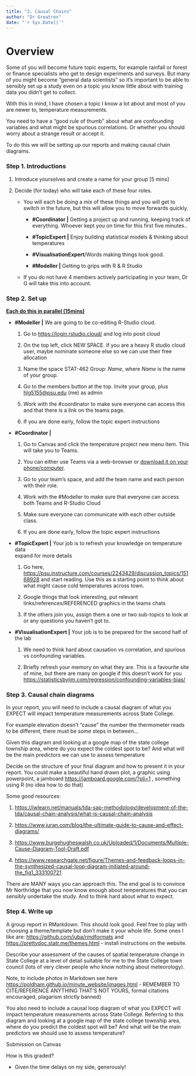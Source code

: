 ```yaml
---
title: "2. Causal Chains"
author: "Dr Greatrex"
date: "`r Sys.Date()`"
---
```


# Overview

Some of you will become future topic experts, for example rainfall or forest or finance specialists who get to design experiments and surveys. But many of you might become "general data scientists" so it's important to be able to sensibly set up a study even on a topic you know little about with training data you didn't get to collect.

With this in mind, I have chosen a topic I know a lot about and most of you are newer to, temperature measurements.

You need to have a "good rule of thumb" about what are confounding variables and what might be spurious correlations. Or whether you should worry about a strange result or accept it.

To do this we will be setting up our reports and making causal chain diagrams.

### Step 1. Introductions

1.  Introduce yourselves and create a name for your group \[5 mins\]

2.  Decide (for today) who will take each of these four roles.

    -   You will each be doing a mix of these things and you will get to switch in the future, but this will allow you to move forwards quickly.

        -   **#Coordinator \|** Getting a project up and running, keeping track of everything. Whoever kept you on time for this first five minutes..

        -   **#TopicExpert \|** Enjoy building statistical models & thinking about temperatures

        -   **#VisualisationExpert**/Words making things look good.

        -   **#Modeller \|** Getting to grips with R & R Studio

    -   If you do not have 4 members actively participating in your team, Dr G will take this into account.

### Step 2. Set up

[**Each do this in parallel (15mins)**]{.underline}

-   **#Modeller \|** We are going to be co-editing R-Studio cloud.

    1.  Go to <https://login.rstudio.cloud/> and log into posit cloud

    2.  On the top left, click NEW SPACE. If you are a heavy R studio cloud user, maybe nominate someone else so we can use their free allocation

    3.  Name the space STAT-462 Group: *Name*, where *Name* is the name of your group.

    4.  Go to the members button at the top. Invite your group, plus [hlg5155\@psu.edu](mailto:hlg5155@psu.edu) (me) as admin

    5.  Work with the #coordinator to make sure everyone can access this and that there is a link on the teams page.

    6.  If you are done early, follow the topic expert instructions

-   **#Coordinator \|**

    1.  Go to Canvas and click the temperature project new menu item. This will take you to Teams.

    2.  You can either use Teams via a web-browser or [download it on your phone/computer](https://mobile.psu.edu/project/teams/).

    3.  Go to your team's space, and add the team name and each person with their role.

    4.  Work with the #Modeller to make sure that everyone can access both Teams and R-Studio Cloud

    5.  Make sure everyone can communicate with each other outside class.

    6.  If you are done early, follow the topic expert instructions

-   **#TopicExpert \|** Your job is to refresh your knowledge on temperature data\
    expand for more details

    1.  Go here, <https://psu.instructure.com/courses/2243429/discussion_topics/15168928> and start reading. Use this as a starting point to think about what might cause cold temperatures across town.

    2.  Google things that look interesting, put relevant links/references/REFERENCED graphics in the teams chats

    3.  If the others join you, assign them a one or two sub-topics to look at or any questions you haven't got to.

-   **#VisualisationExpert \|** Your job is to be prepared for the second half of the lab

    1.  We need to think hard about causation vs correlation, and spurious vs confounding variables.

    2.  Briefly refresh your memory on what they are. This is a favourite site of mine, but there are many on google if this doesn't work for you\
        <https://statisticsbyjim.com/regression/confounding-variables-bias/>

### Step 3. Causal chain diagrams

In your report, you will need to include a causal diagram of what you EXPECT will impact temperature measurements across State College.

For example elevation doesn't "cause" the number the thermometer reads to be different, there must be some steps in between\...

Given this diagram and looking at a google map of the state college township area, where do you expect the coldest spot to be? And what will be the main predictors we can use to assess temperature

Decide on the structure of your final diagram and how to present it in your report. You could make a beautiful hand drawn plot, a graphic using powerpoint, a jamboard <https://jamboard.google.com/?pli=1> , something using R (no idea how to do that)

Some good resources:

1.  <https://iwlearn.net/manuals/tda-sap-methodology/development-of-the-tda/causal-chain-analysis/what-is-causal-chain-analysis>

2.  <https://www.juran.com/blog/the-ultimate-guide-to-cause-and-effect-diagrams/>

3.  <https://www.burgehugheswalsh.co.uk/Uploaded/1/Documents/Multiple-Cause-Diagram-Tool-Draft.pdf>

4.  <https://www.researchgate.net/figure/Themes-and-feedback-loops-in-the-synthesized-causal-loop-diagram-initiated-around-the_fig1_333100721>

There are MANY ways you can approach this. The end goal is to convince Mr Northridge that you now know enough about temperatures that you can sensibly undertake the study. And to think hard about what to expect.

### Step 4. Write up

A group report in RMarkdown. This should look good. Feel free to play with choosing a theme/template but don't make it your whole life. Some ones I like are: <https://github.com/juba/rmdformats> and <https://prettydoc.statr.me/themes.html> - install instructions on the website.

Describe your assessment of the causes of spatial temperature change in State College at a level of detail suitable for me to the State College town council (lots of very clever people who know nothing about meteorology).

Note, to include photos in Markdown see here <https://poldham.github.io/minute_website/images.html> - REMEMBER TO CITE/REFERENCE ANYTHING THAT'S NOT YOURS, formal citations encouraged, plagarism strictly banned)

You also need to include a causal loop diagram of what you EXPECT will impact temperature measurements across State College. Referring to this diagram and looking at a google map of the state college township area, where do you predict the coldest spot will be? And what will be the main predictors we should use to assess temperature?

Submission on Canvas

How is this graded?

-   Given the time delays on my side, generously!
